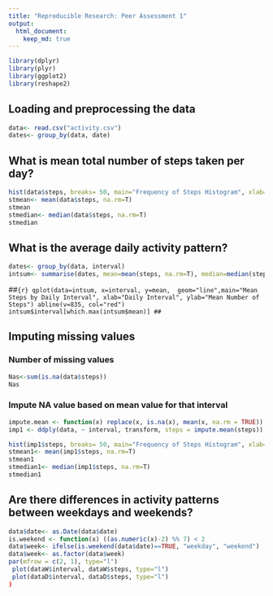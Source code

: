 ```yaml
---
title: "Reproducible Research: Peer Assessment 1"
output: 
  html_document:
    keep_md: true
---
```

```r
library(dplyr)
library(plyr)
library(ggplot2)
library(reshape2)
```
## Loading and preprocessing the data
```r
data<- read.csv("activity.csv")
dates<- group_by(data, date)

```
## What is mean total number of steps taken per day?
```r
hist(data$steps, breaks= 50, main="Frequency of Steps Histogram", xlab="Number of Daily Steps")
stmean<- mean(data$steps, na.rm=T)
stmean
stmedian<- median(data$steps, na.rm=T)
stmedian
```
## What is the average daily activity pattern?
```r
dates<- group_by(data, interval)
intsum<- summarise(dates, mean=mean(steps, na.rm=T), median=median(steps, na.rm=T))
```
##```{r}
qplot(data=intsum, x=interval, y=mean,  geom="line",main="Mean Steps by Daily Interval", xlab="Daily Interval", ylab="Mean Number of Steps")
abline(v=835, col="red")
intsum$interval[which.max(intsum$mean)]
##```

## Imputing missing values
### Number of missing values
```r
Nas<-sum(is.na(data$steps))
Nas
```
### Impute NA value based on mean value for that interval
```r
impute.mean <- function(x) replace(x, is.na(x), mean(x, na.rm = TRUE))
imp1 <- ddply(data, ~ interval, transform, steps = impute.mean(steps))

hist(imp1$steps, breaks= 50, main="Frequency of Steps Histogram", xlab="Number of Daily Steps")
stmean1<- mean(imp1$steps, na.rm=T)
stmean1
stmedian1<- median(imp1$steps, na.rm=T)
stmedian1
```
## Are there differences in activity patterns between weekdays and weekends?
```r
data$date<- as.Date(data$date)
is.weekend <- function(x) ((as.numeric(x)-2) %% 7) < 2
data$week<- ifelse(is.weekend(data$date)==TRUE, "weekday", "weekend")
data$week<- as.factor(data$week)
par(mfrow = c(2, 1), type="l")
 plot(dataW$interval, dataW$steps, type="l")
 plot(dataD$interval, dataD$steps, type="l")
)
```